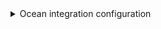 <details>

<summary> Ocean integration configuration </summary>

```yaml showLineNumbers
resources:
  - kind: project
    selector:
      query: "true"
    port:
      entity:
        mappings:
          identifier: .path_with_namespace | gsub(" "; "")
          title: .name
          blueprint: '"microservice"'
          properties:
            url: .web_url
            description: .description
            namespace: .namespace.name
            full_path: .namespace.full_path
  - kind: pipeline
    selector:
      query: "true"
    port:
      entity:
        mappings:
          identifier: .id | tostring
          title: .title // (.id | tostring)
          blueprint: '"pipeline"'
          properties:
            creator: .user.name
            status: .status
            createdAt: .created_at
            updatedAt: .updated_at
            description: .description
            link: .web_url
          relations:
            microservice: .__project.path_with_namespace | gsub(" "; "")
  - kind: job
    selector:
      query: "true"
    port:
      entity:
        mappings:
          identifier: .id | tostring
          title: .name
          blueprint: '"job"'
          properties:
            creator: .user.name
            startedAt: .started_at
            updatedAt: .updated_at
            finishedAt: .finished_at
            stage: .stage
            status: .status
            link: .web_url
          relations:
            pipeline: .pipeline.id | tostring
```

</details>
